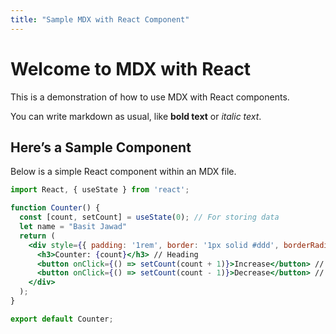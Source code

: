 ```yaml
---
title: "Sample MDX with React Component"
---
```


# Welcome to MDX with React

This is a demonstration of how to use MDX with React components.

You can write markdown as usual, like **bold text** or _italic text_.

## Here’s a Sample Component

Below is a simple React component within an MDX file.

```jsx live
import React, { useState } from 'react';

function Counter() {
  const [count, setCount] = useState(0); // For storing data
  let name = "Basit Jawad"
  return (
    <div style={{ padding: '1rem', border: '1px solid #ddd', borderRadius: '4px' }}>
      <h3>Counter: {count}</h3> // Heading
      <button onClick={() => setCount(count + 1)}>Increase</button> // Incrementing values
      <button onClick={() => setCount(count - 1)}>Decrease</button> // Decrementing values
    </div>
  );
}

export default Counter;
